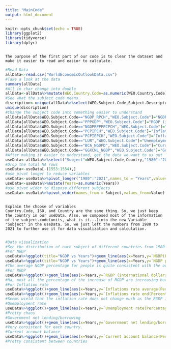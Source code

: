 ```yaml
---
title: "MainCode"
output: html_document
---
```


```r
knitr::opts_chunk$set(echo = TRUE)
library(ggplot2)
library(tidyverse)
library(dplyr)
```
```
```
```
The purpose of the first part of our code is to clear the dataset and make it easier to read and easior to calculate.
```
```r
#Read Data
allData<-read.csv("WorldEconomicOutlookData.csv")
#Take a look at the data
summary(allData)
#All in char change into double
allData<-allData%>%mutate(WEO.Country.Code=as.numeric(WEO.Country.Code),"1980"=as.numeric(X1980),"1981"=as.numeric(X1981),"1982"=as.numeric(X1982),"1983"=as.numeric(X1983),"1984"=as.numeric(X1984),"1985"=as.numeric(X1985),"1986"=as.numeric(X1986),"1987"=as.numeric(X1987),"1988"=as.numeric(X1988),"1989"=as.numeric(X1989),"1990"=as.numeric(X1990),"1991"=as.numeric(X1991),"1992"=as.numeric(X1992),"1993"=as.numeric(X1993),"1994"=as.numeric(X1994),"1995"=as.numeric(X1995),"1996"=as.numeric(X1996),"1997"=as.numeric(X1997),"1998"=as.numeric(X1998),"1999"=as.numeric(X1999),"2000"=as.numeric(X2000),"2001"=as.numeric(X2001),"2002"=as.numeric(X2002),"2003"=as.numeric(X2003),"2004"=as.numeric(X2004),"2005"=as.numeric(X2005),"2006"=as.numeric(X2006),"2007"=as.numeric(X2007),"2008"=as.numeric(X2008),"2009"=as.numeric(X2009),"2010"=as.numeric(X2010),"2011"=as.numeric(X2011),"2012"=as.numeric(X2012),"2013"=as.numeric(X2013),"2014"=as.numeric(X2014),"2015"=as.numeric(X2015),"2016"=as.numeric(X2016),"2017"=as.numeric(X2017),"2018"=as.numeric(X2018),"2019"=as.numeric(X2019),"2020"=as.numeric(X2020),"2021"=as.numeric(X2021),Estimates.Start.After=as.numeric(Estimates.Start.After))
#See what the subject code means
discription<-unique(allData%>%select(WEO.Subject.Code,Subject.Descriptor,Units))
unique(discription)
#Change the subject code into something easier to understand
allData[allData$WEO.Subject.Code=="NGDP_RPCH","WEO.Subject.Code"]="NGDP(Percentage)"
allData[allData$WEO.Subject.Code=="PPPGDP","WEO.Subject.Code"]="RGDP (international dollars/Billions)"
allData[allData$WEO.Subject.Code=="NGDPRPPPPCPCH","WEO.Subject.Code"]="NGDP per person(Percentage)"
allData[allData$WEO.Subject.Code=="PCPIPCH","WEO.Subject.Code"]="Inflations rate average(Percentage)"
allData[allData$WEO.Subject.Code=="PCPIEPCH","WEO.Subject.Code"]="Inflations rate end(Percentage)"
allData[allData$WEO.Subject.Code=="LUR","WEO.Subject.Code"]="Unemployment rate(Percentage of Population)"
allData[allData$WEO.Subject.Code=="BCA_NGDPD","WEO.Subject.Code"]="Current account balance(Percentage of GDP)"
allData[allData$WEO.Subject.Code=="GGXCNL_NGDP","WEO.Subject.Code"]="Government net lending/borrowing(Percentage of GDP)"
#After making it easier to understand, get the data we want to us out
useData<-allData%>%select("Subject"=WEO.Subject.Code,Country,"1980":"2021",Estimates.Start.After)
#Drop the total NA rows
useData<-useData[-(1553:1554),]
#use pivot longer to reduce variables
useData<-useData%>%pivot_longer("1980":"2021",names_to = "Years",values_to="Value")
useData<-useData%>%mutate(Years=as.numeric(Years))
#use pivot wider to dispose different subjects
useData<-useData%>%pivot_wider(names_from = Subject,values_from=Value)
```
```
```
```
Explain the choose of variables
Country.Code, ISO, and Country are the same thing. So, we just keep the country in our useData. Also, we composed most of the information of the subject.code(units, what is it...)into the new Variable "Subject" in the useData. So, we just left the numbers from 1980 to 2021 to further use it for data visualization and calculation.
```
```
```
```r
#Data visualization
#See the distribution of each subject of different countries from 1980 to 2021
#For NGDP
useData%>%ggplot(title="NGDP vs Years")+geom_line(aes(x=Years,y=`NGDP(Percentage)`,color=Country),na.rm = T)+ theme(legend.position = "none")+ggtitle("NGDP vs Years")
useData%>%ggplot(title="NGDP vs Years")+geom_line(aes(x=Years,y=`NGDP per person(Percentage)`,color=Country),na.rm = T)+ theme(legend.position = "none")+ggtitle("NGDP(per person) vs Years")
#The average NGDP percentage for people is quite consistent with the overall NGDP increase percentage.It seems that the NGDP is quite chaotic for each country. However, there is an apparent sharp decrease around 1995, 2010, and 2020. We would dig deeper into it later.
#For RGDP
useData%>%ggplot()+geom_line(aes(x=Years,y=`RGDP (international dollars/Billions)`,color=Country),na.rm = T)+ theme(legend.position = "none")+ggtitle("RGDP vs Years")
#Ha, most all the percentage of the increase of RGDP are increasing but that percentage for NGDP is quite consistent. Maybe due to inflation.Check it later.
#For Inflation rate
useData%>%ggplot()+geom_line(aes(x=Years,y=`Inflations rate average(Percentage)`,color=Country),na.rm = T)+ theme(legend.position = "none")+ggtitle("Inflations rate vs Years")
useData%>%ggplot()+geom_line(aes(x=Years,y=`Inflations rate end(Percentage)`,color=Country),na.rm = T)+ theme(legend.position = "none")+ggtitle("Inflations rate vs Years")
#Seems wield that the inflation rate does not change much as the RGDP increased rapidly. Check on it.
#Unemployment rate
useData%>%ggplot()+geom_line(aes(x=Years,y=`Unemployment rate(Percentage of Population)`,color=Country),na.rm = T)+ theme(legend.position = "none")+ggtitle("Unemployment rate vs Years")
#Pretty chaos
#Government net lending/borrowing
useData%>%ggplot()+geom_line(aes(x=Years,y=`Government net lending/borrowing(Percentage of GDP)`,color=Country),na.rm = T)+ theme(legend.position = "none")+ggtitle("Government net lending/borrowing")
#Very consistent for each country.
#Current account balance
useData%>%ggplot()+geom_line(aes(x=Years,y=`Current account balance(Percentage of GDP)`,color=Country),na.rm = T)+ theme(legend.position = "none")+ggtitle("Current account balance")
#Pretty consistent between countries 
```
```
```
```r

```
